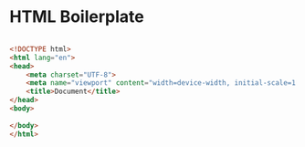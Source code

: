 # HTML Boilerplate



```html filename="boilerplate.html" {3}  copy

<!DOCTYPE html>
<html lang="en">
<head>
    <meta charset="UTF-8">
    <meta name="viewport" content="width=device-width, initial-scale=1.0">
    <title>Document</title>
</head>
<body>
    
</body>
</html>
```
